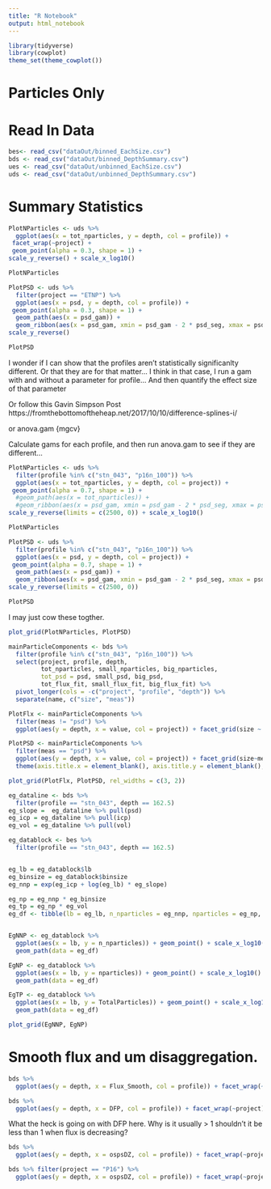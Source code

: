 ```yaml
---
title: "R Notebook"
output: html_notebook
---
```


```r
library(tidyverse)
library(cowplot)
theme_set(theme_cowplot())
```


# Particles Only

# Read In Data

```r
bes<- read_csv("dataOut/binned_EachSize.csv")
bds <- read_csv("dataOut/binned_DepthSummary.csv")
ues <- read_csv("dataOut/unbinned_EachSize.csv")
uds <- read_csv("dataOut/unbinned_DepthSummary.csv")
```


# Summary Statistics
```r
PlotNParticles <- uds %>% 
  ggplot(aes(x = tot_nparticles, y = depth, col = profile)) +
 facet_wrap(~project) +
 geom_point(alpha = 0.3, shape = 1) +
scale_y_reverse() + scale_x_log10()

PlotNParticles
```



```r
PlotPSD <- uds %>% 
  filter(project == "ETNP") %>%
  ggplot(aes(x = psd, y = depth, col = profile)) +
 geom_point(alpha = 0.3, shape = 1) +
  geom_path(aes(x = psd_gam)) + 
  geom_ribbon(aes(x = psd_gam, xmin = psd_gam - 2 * psd_seg, xmax = psd_gam + 2 * psd_seg), alpha = 0.1) +
scale_y_reverse()

PlotPSD
```

I wonder if I can show that the profiles aren't statistically significanlty different. Or that they are for that matter...
I think in that case, I run a gam with and without a parameter for profile...
And then quantify the effect size of that parameter

Or follow this Gavin Simpson Post
https://fromthebottomoftheheap.net/2017/10/10/difference-splines-i/

or 
anova.gam {mgcv}

Calculate gams for each profile, and then run anova.gam to see if they are different...

```r
PlotNParticles <- uds %>% 
  filter(profile %in% c("stn_043", "p16n_100")) %>%
  ggplot(aes(x = tot_nparticles, y = depth, col = project)) +
 geom_point(alpha = 0.7, shape = 1) +
  #geom_path(aes(x = tot_nparticles)) +
  #geom_ribbon(aes(x = psd_gam, xmin = psd_gam - 2 * psd_seg, xmax = psd_gam + 2 * psd_seg), alpha = 0.1) +
scale_y_reverse(limits = c(2500, 0)) + scale_x_log10()

PlotNParticles
```

```r
PlotPSD <- uds %>% 
  filter(profile %in% c("stn_043", "p16n_100")) %>%
  ggplot(aes(x = psd, y = depth, col = project)) +
 geom_point(alpha = 0.7, shape = 1) +
  geom_path(aes(x = psd_gam)) +
  geom_ribbon(aes(x = psd_gam, xmin = psd_gam - 2 * psd_seg, xmax = psd_gam + 2 * psd_seg), alpha = 0.1) +
scale_y_reverse(limits = c(2500, 0)) 

PlotPSD
```

I may just cow these togther.

```r
plot_grid(PlotNParticles, PlotPSD)
```

```r
mainParticleComponents <- bds %>%
  filter(profile %in% c("stn_043", "p16n_100")) %>%
  select(project, profile, depth,
         tot_nparticles, small_nparticles, big_nparticles,
         tot_psd = psd, small_psd, big_psd,
         tot_flux_fit, small_flux_fit, big_flux_fit) %>%
  pivot_longer(cols = -c("project", "profile", "depth")) %>%
  separate(name, c("size", "meas")) 

PlotFlx <- mainParticleComponents %>% 
  filter(meas != "psd") %>%
  ggplot(aes(y = depth, x = value, col = project)) + facet_grid(size ~ meas, scales = "free_x") + geom_point() + scale_y_reverse(limits = c(2500, 0)) + scale_x_log10() + theme(axis.title.x = element_blank(), legend.position = "none", strip.background.y = element_blank(), strip.text.y = element_blank(), plot.margin = unit(c(7,0,7,7), "pt"))

PlotPSD <- mainParticleComponents %>% 
  filter(meas == "psd") %>%
  ggplot(aes(y = depth, x = value, col = project)) + facet_grid(size~meas, scales = "free_x") + geom_point() + scale_y_reverse(limits = c(2500, 0)) +
  theme(axis.title.x = element_blank(), axis.title.y = element_blank(), axis.line.y = element_blank(), axis.text.y = element_blank(), axis.ticks.y = element_blank(), plot.margin = unit(c(7,7,7,0), "pt"))

plot_grid(PlotFlx, PlotPSD, rel_widths = c(3, 2))
```

```r
eg_dataline <- bds %>% 
  filter(profile == "stn_043", depth == 162.5)
eg_slope =  eg_dataline %>% pull(psd)
eg_icp = eg_dataline %>% pull(icp)
eg_vol = eg_dataline %>% pull(vol)

eg_datablock <- bes %>%
  filter(profile == "stn_043", depth == 162.5)


eg_lb = eg_datablock$lb
eg_binsize = eg_datablock$binsize
eg_nnp = exp(eg_icp + log(eg_lb) * eg_slope)

eg_np = eg_nnp * eg_binsize
eg_tp = eg_np * eg_vol
eg_df <- tibble(lb = eg_lb, n_nparticles = eg_nnp, nparticles = eg_np, TotalParticles = eg_tp)


EgNNP <- eg_datablock %>%
  ggplot(aes(x = lb, y = n_nparticles)) + geom_point() + scale_x_log10() + scale_y_log10() + 
  geom_path(data = eg_df)

EgNP <- eg_datablock %>%
  ggplot(aes(x = lb, y = nparticles)) + geom_point() + scale_x_log10() + scale_y_log10() + 
  geom_path(data = eg_df)

EgTP <- eg_datablock %>%
  ggplot(aes(x = lb, y = TotalParticles)) + geom_point() + scale_x_log10() + scale_y_log10() + 
  geom_path(data = eg_df)

plot_grid(EgNNP, EgNP)
```

# Smooth flux and um disaggregation.

```r
bds %>% 
  ggplot(aes(y = depth, x = Flux_Smooth, col = profile)) + facet_wrap(~project) + geom_point() + scale_y_reverse(limits = c(2500, 0)) + scale_x_log10()
```

```r
bds %>% 
  ggplot(aes(y = depth, x = DFP, col = profile)) + facet_wrap(~project) + geom_point() + scale_y_reverse(limits = c(2500, 0)) + geom_vline(xintercept = 1)
```

What the heck is going on with DFP here. Why is it usually > 1 shouldn't it be less than 1 when flux is decreasing?

```r
bds %>% 
  ggplot(aes(y = depth, x = ospsDZ, col = profile)) + facet_wrap(~project) + geom_point() + scale_y_reverse(limits = c(500, 0)) + geom_vline(xintercept = 0)
```

```r
bds %>% filter(project == "P16") %>%
  ggplot(aes(y = depth, x = ospsDZ, col = profile)) + facet_wrap(~project) + geom_point() + scale_y_reverse(limits = c(500, 0)) + geom_vline(xintercept = 0)
```